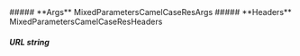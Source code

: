 
<Collapsible>
    ##### **Args** MixedParametersCamelCaseResArgs
    <Collapsible.Break/>
    <MixedParametersCamelCaseResArgs/>
</Collapsible>

<Collapsible>
    ##### **Headers** MixedParametersCamelCaseResHeaders
    <Collapsible.Break/>
    <MixedParametersCamelCaseResHeaders/>
</Collapsible>

##### **URL** string

